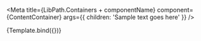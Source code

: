 



<Meta
    title={LibPath.Containers + componentName}
    component={ContentContainer}
    args={{
        children: 'Sample text goes here'
    }}
/>

<DocsPageHeader
    title={componentName}
    description="This component shows the use of a contentContainer, used for building websites."
    addImportantNote={false}
    variant="stable"
/>


<Canvas withToolbar>
    <Story name="Base">{Template.bind({})}</Story>
</Canvas>

<DocsPageBodyComponents addStories={false} />

